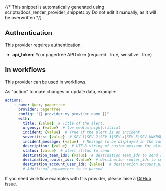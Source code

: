 {/* This snippet is automatically generated using scripts/docs_render_provider_snippets.py 
Do not edit it manually, as it will be overwritten */}

## Authentication
This provider requires authentication.
- **api_token**: Your pagertree APIToken (required: True, sensitive: True)


## In workflows

This provider can be used in workflows.



As "action" to make changes or update data, example:
```yaml
actions:
    - name: Query pagertree
      provider: pagertree
      config: "{{ provider.my_provider_name }}"
      with:
        title: {value}  # Title of the alert.
        urgency: {value}  # low|medium|high|critical
        incident: {value}  # True if the alert is an incident
        severities: {value}  # SEV-1|SEV-2|SEV-3|SEV-4|SEV-5|SEV_UNKNOWN
        incident_message: {value}  # Message to be displayed in the incident
        description: {value}  # UTF-8 string of custom message for alert. Shown in incident description
        status: {value}  # alert status to send
        destination_team_ids: {value}  # destination team_ids to send alert to
        destination_router_ids: {value}  # destination router_ids to send alert to
        destination_account_user_ids: {value}  # destination account_users_ids to send alert to
        # Additional parameters to be passed
```




If you need workflow examples with this provider, please raise a [GitHub issue](https://github.com/keephq/keep/issues).
